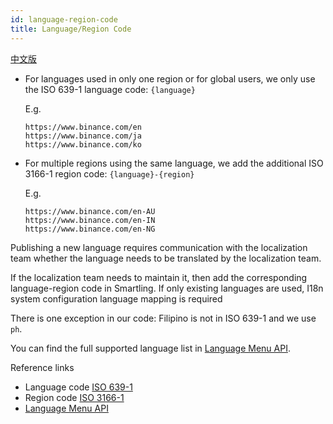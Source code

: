 ```yaml
---
id: language-region-code
title: Language/Region Code
---
```


[中文版](language-region-code-zh-cn)

* For languages used in only one region or for global users, we only use the ISO 639-1 language code: `{language}`

  E.g.

  ```
  https://www.binance.com/en
  https://www.binance.com/ja
  https://www.binance.com/ko
  ```

* For multiple regions using the same language, we add the additional ISO 3166-1 region code: `{language}-{region}`

  E.g.

  ```
  https://www.binance.com/en-AU
  https://www.binance.com/en-IN
  https://www.binance.com/en-NG
  ```

Publishing a new language requires communication with the localization team whether the language needs to be translated by the localization team.

If the localization team needs to maintain it, then add the corresponding language-region code in Smartling.
If only existing languages are used, I18n system configuration language mapping is required

There is one exception in our code: Filipino is not in ISO 639-1 and we use `ph`.

You can find the full supported language list in [Language Menu API](https://www.binance.com/gateway-api/v1/public/common/config/getLanguageMapByKey).

Reference links

  * Language code [ISO 639-1](https://en.wikipedia.org/wiki/List_of_ISO_639-1_codes)
  * Region code [ISO 3166-1](https://en.wikipedia.org/wiki/ISO_3166-1_alpha-2)
  * [Language Menu API](https://www.binance.com/gateway-api/v1/public/common/config/getLanguageMapByKey)
